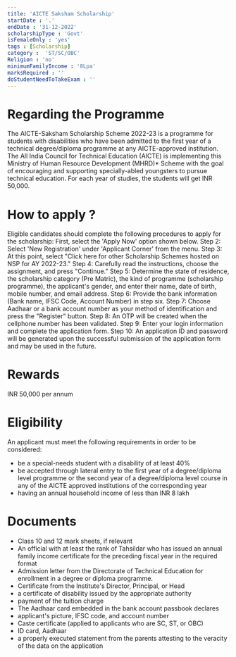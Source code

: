 ```yaml
---
title: 'AICTE Saksham Scholarship'
startDate : '.'
endDate : '31-12-2022'
scholarshipType : 'Govt'
isFemaleOnly : 'yes'
tags : [Scholarship]
category :  'ST/SC/OBC'
Religion : 'no'
minimumFamilyIncome : '8Lpa'
marksRequired : ''
doStudentNeedToTakeExam : ''
---
```



# Regarding the Programme
The AICTE-Saksham Scholarship Scheme 2022-23 is a programme for students with disabilities who have been admitted to the first year of a technical degree/diploma programme at any AICTE-approved institution.
The All India Council for Technical Education (AICTE) is implementing this Ministry of Human Resource Development (MHRD)* Scheme with the goal of encouraging and supporting specially-abled youngsters to pursue technical education. 
For each year of studies, the students will get INR 50,000.


# How to apply ?

Eligible candidates should complete the following procedures to apply for the scholarship:
First, select the 'Apply Now' option shown below. 
Step 2: Select 'New Registration' under 'Applicant Corner' from the menu.
Step 3: At this point, select "Click here for other Scholarship Schemes hosted on NSP for AY 2022-23."
Step 4: Carefully read the instructions, choose the assignment, and press "Continue." 
Step 5: Determine the state of residence, the scholarship category (Pre Matric), the kind of programme (scholarship programme), the applicant's gender, and enter their name, date of birth, mobile number, and email address.
Step 6: Provide the bank information (Bank name, IFSC Code, Account Number) in step six.
Step 7: Choose Aadhaar or a bank account number as your method of identification and press the "Register" button.
Step 8: An OTP will be created when the cellphone number has been validated.
Step 9: Enter your login information and complete the application form.
Step 10: An application ID and password will be generated upon the successful submission of the application form and may be used in the future.

# Rewards

INR 50,000 per annum

# Eligibility
An applicant must meet the following requirements in order to be considered: 
 - be a special-needs student with a disability of at least 40%
 - be accepted through lateral entry to the first year of a degree/diploma level programme or the second year of a degree/diploma level course in any of the AICTE approved institutions of the corresponding year
 - having an annual household income of less than INR 8 lakh




# Documents
 - Class 10 and 12 mark sheets, if relevant
 - An official with at least the rank of Tahsildar who has issued an annual family income certificate for the preceding fiscal year in the required format
 - Admission letter from the Directorate of Technical Education for enrollment in a degree or diploma programme.
 - Certificate from the Institute's Director, Principal, or Head
 - a certificate of disability issued by the appropriate authority
 - payment of the tuition charge
 - The Aadhaar card embedded in the bank account passbook declares 
 - applicant's picture, IFSC code, and account number
 - Caste certificate (applied to applicants who are SC, ST, or OBC)
 - ID card, Aadhaar
 - a properly executed statement from the parents attesting to the veracity of the data on the application 




